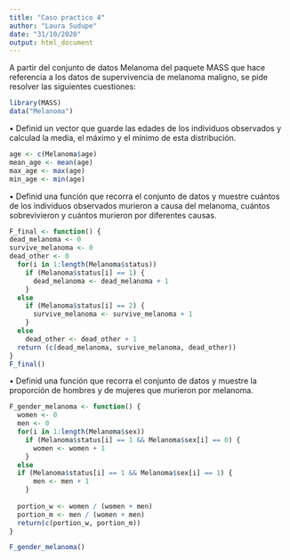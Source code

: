 ```yaml
---
title: "Caso practico 4"
author: "Laura Sudupe"
date: "31/10/2020"
output: html_document
---
```


A partir del conjunto de datos Melanoma del paquete MASS que hace referencia a 
los datos de supervivencia de melanoma maligno, se pide resolver las siguientes
cuestiones:

```r
library(MASS)
data("Melanoma")
```


• Definid un vector que guarde las edades de los individuos observados y 
calculad la media, el máximo y el mínimo de esta distribución.

```r
age <- c(Melanoma$age)
mean_age <- mean(age)
max_age <- max(age)
min_age <- min(age)
```


• Definid una función que recorra el conjunto de datos y muestre cuántos de los
individuos observados murieron a causa del melanoma, cuántos sobrevivieron y
cuántos murieron por diferentes causas.

```r


F_final <- function() {
dead_melanoma <- 0
survive_melanoma <- 0
dead_other <- 0
  for(i in 1:length(Melanoma$status))
    if (Melanoma$status[i] == 1) {
      dead_melanoma <- dead_melanoma + 1
    }
  else
    if (Melanoma$status[i] == 2) {
      survive_melanoma <- survive_melanoma + 1
    }
  else
    dead_other <- dead_other + 1
  return (c(dead_melanoma, survive_melanoma, dead_other))
}
F_final()


```

• Definid una función que recorra el conjunto de datos y muestre la proporción
de hombres y de mujeres que murieron por melanoma.

```r
F_gender_melanoma <- function() {
  women <- 0
  men <- 0
  for(i in 1:length(Melanoma$sex))
    if (Melanoma$status[i] == 1 && Melanoma$sex[i] == 0) {
      women <- women + 1
    }
  else 
  if (Melanoma$status[i] == 1 && Melanoma$sex[i] == 1) {
      men <- men + 1
    }
    
  portion_w <- women / (women + men)
  portion_m <- men / (women + men)
  return(c(portion_w, portion_m))
}

F_gender_melanoma()
```






